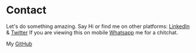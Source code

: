 # Contact

Let's do something amazing.
Say Hi or find me on other platforms: [LinkedIn](https://www.tinyurl.com/Dhinesh-venkat) & [Twitter](https://www.twitter.com/DhineshVenkates)
If you are viewing this on mobile [Whatsapp](https://wa.me/917200071504) me for a chitchat.

My [GitHub](https://www.github.com/dhinesh-venkat) 